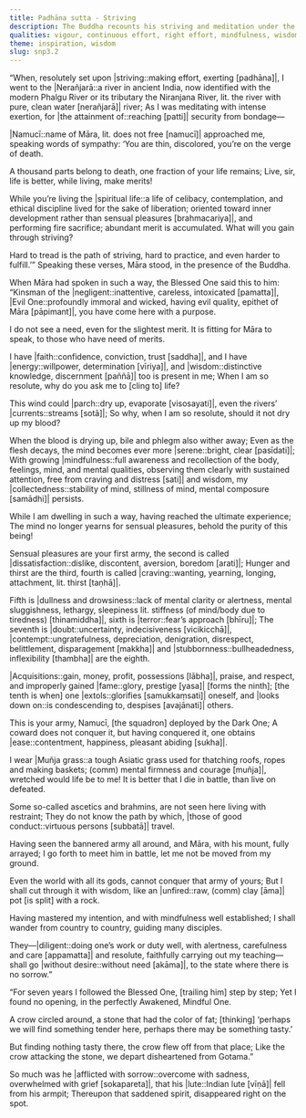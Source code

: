 ```yaml
---
title: Padhāna sutta - Striving
description: The Buddha recounts his striving and meditation under the Nerañjarā river, where he was approached by Māra. The Buddha rejects Māra's temptations and describes the qualities of a true practitioner who conquers Māra's army.
qualities: vigour, continuous effort, right effort, mindfulness, wisdom, cultivation, negligence, diligence, faith, sorrow-free, sensual desire, craving, discontentment, dullness, drowsiness, doubt, fearful, conceit, personal existence, boastfulness, contempt, stubbornness, sorrow
theme: inspiration, wisdom
slug: snp3.2
---
```


“When, resolutely set upon |striving::making effort, exerting [padhāna]|,
I went to the |Nerañjarā::a river in ancient India, now identified with the modern Phalgu River or its tributary the Niranjana River, lit. the river with pure, clean water [nerañjarā]| river;
As I was meditating with intense exertion,
for |the attainment of::reaching [patti]| security from bondage—

|Namucī::name of Māra, lit. does not free [namucī]| approached me,
speaking words of sympathy:
‘You are thin, discolored,
you’re on the verge of death.

A thousand parts belong to death,
one fraction of your life remains;
Live, sir, life is better,
while living, make merits!

While you’re living the |spiritual life::a life of celibacy, contemplation, and ethical discipline lived for the sake of liberation; oriented toward inner development rather than sensual pleasures [brahmacariya]|,
and performing fire sacrifice;
abundant merit is accumulated.
What will you gain through striving?

Hard to tread is the path of striving,
hard to practice, and even harder to fulfill.’”
Speaking these verses, Māra stood,
in the presence of the Buddha.

When Māra had spoken in such a way,
the Blessed One said this to him:
“Kinsman of the |negligent::inattentive, careless, intoxicated [pamatta]|, |Evil One::profoundly immoral and wicked, having evil quality, epithet of Māra [pāpimant]|,
you have come here with a purpose.

I do not see a need,
even for the slightest merit.
It is fitting for Māra to speak,
to those who have need of merits.

I have |faith::confidence, conviction, trust [saddha]|, and I have |energy::willpower, determination [vīriya]|,
and |wisdom::distinctive knowledge, discernment [paññā]| too is present in me;
When I am so resolute,
why do you ask me to [cling to] life?

This wind could |parch::dry up, evaporate [visosayati]|,
even the rivers’ |currents::streams [sotā]|;
So why, when I am so resolute,
should it not dry up my blood?

When the blood is drying up,
bile and phlegm also wither away;
Even as the flesh decays,
the mind becomes ever more |serene::bright, clear [pasīdati]|;
With growing |mindfulness::full awareness and recollection of the body, feelings, mind, and mental qualities, observing them clearly with sustained attention, free from craving and distress [sati]| and wisdom,
my |collectedness::stability of mind, stillness of mind, mental composure [samādhi]| persists.

While I am dwelling in such a way,
having reached the ultimate experience;
The mind no longer yearns for sensual pleasures,
behold the purity of this being!

Sensual pleasures are your first army,
the second is called |dissatisfaction::dislike, discontent, aversion, boredom [arati]|;
Hunger and thirst are the third,
fourth is called |craving::wanting, yearning, longing, attachment, lit. thirst [taṇhā]|.

Fifth is |dullness and drowsiness::lack of mental clarity or alertness, mental sluggishness, lethargy, sleepiness lit. stiffness (of mind/body due to tiredness) [thinamiddha]|,
sixth is |terror::fear’s approach [bhīru]|;
The seventh is |doubt::uncertainty, indecisiveness [vicikicchā]|,
|contempt::ungratefulness, depreciation, denigration, disrespect, belittlement, disparagement [makkha]| and |stubbornness::bullheadedness, inflexibility [thambha]| are the eighth.

|Acquisitions::gain, money, profit, possessions [lābha]|, praise, and respect,
and improperly gained |fame::glory, prestige [yasa]| [forms the ninth];
[the tenth is when] one |extols::glorifies [samukkaṃsati]| oneself,
and |looks down on::is condescending to, despises [avajānati]| others.

This is your army, Namucī,
[the squadron] deployed by the Dark One;
A coward does not conquer it,
but having conquered it, one obtains |ease::contentment, happiness, pleasant abiding [sukha]|.

I wear |Muñja grass::a tough Asiatic grass used for thatching roofs, ropes and making baskets; (comm) mental firmness and courage [muñja]|,
wretched would life be to me!
It is better that I die in battle,
than live on defeated.

Some so-called ascetics and brahmins,
are not seen here living with restraint;
They do not know the path by which,
|those of good conduct::virtuous persons [subbatā]| travel.

Having seen the bannered army all around,
and Māra, with his mount, fully arrayed;
I go forth to meet him in battle,
let me not be moved from my ground.

Even the world with all its gods,
cannot conquer that army of yours;
But I shall cut through it with wisdom,
like an |unfired::raw, (comm) clay [āma]| pot [is split] with a rock.

Having mastered my intention,
and with mindfulness well established;
I shall wander from country to country,
guiding many disciples.

They—|diligent::doing one’s work or duty well, with alertness, carefulness and care [appamatta]| and resolute,
faithfully carrying out my teaching—
shall go |without desire::without need [akāma]|,
to the state where there is no sorrow.”

“For seven years I followed the Blessed One,
[trailing him] step by step;
Yet I found no opening,
in the perfectly Awakened, Mindful One.

A crow circled around,
a stone that had the color of fat;
[thinking] ‘perhaps we will find something tender here,
perhaps there may be something tasty.’

But finding nothing tasty there,
the crow flew off from that place;
Like the crow attacking the stone,
we depart disheartened from Gotama.”

So much was he |afflicted with sorrow::overcome with sadness, overwhelmed with grief [sokapareta]|,
that his |lute::Indian lute [vīṇā]| fell from his armpit;
Thereupon that saddened spirit,
disappeared right on the spot.